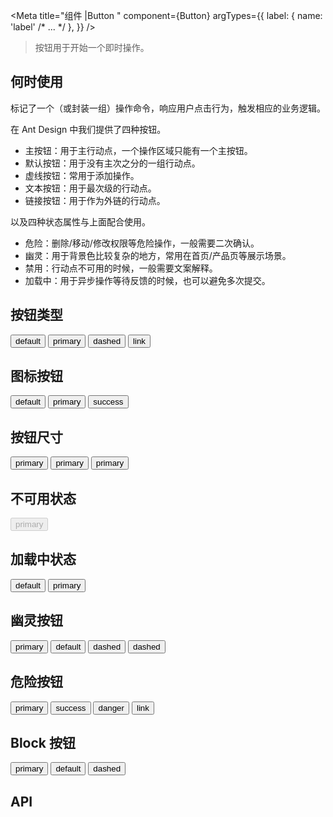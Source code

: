 
<Meta
  title="组件 |Button "
  component={Button}
  argTypes={{
    label: { name: 'label' /* ... */ },
  }}
/>

> 按钮用于开始一个即时操作。

## 何时使用

标记了一个（或封装一组）操作命令，响应用户点击行为，触发相应的业务逻辑。

在 Ant Design 中我们提供了四种按钮。

- 主按钮：用于主行动点，一个操作区域只能有一个主按钮。
- 默认按钮：用于没有主次之分的一组行动点。
- 虚线按钮：常用于添加操作。
- 文本按钮：用于最次级的行动点。
- 链接按钮：用于作为外链的行动点。

以及四种状态属性与上面配合使用。

- 危险：删除/移动/修改权限等危险操作，一般需要二次确认。
- 幽灵：用于背景色比较复杂的地方，常用在首页/产品页等展示场景。
- 禁用：行动点不可用的时候，一般需要文案解释。
- 加载中：用于异步操作等待反馈的时候，也可以避免多次提交。

## 按钮类型

<Preview>
  <Story name="按钮类型">
    <div className="doc-wrapper">
      <Button type="default">default</Button>
      <Button type="primary">primary</Button>
      <Button type="dashed">dashed</Button>
      <Button type="link">link</Button>
    </div>
  </Story>
</Preview>

## 图标按钮

<Preview>
  <Story name="按钮属性">
    <div className="doc-wrapper">
      <Button type="default">default</Button>
      <Button type="primary">primary</Button>
      <Button type="dashed">success</Button>
    </div>
  </Story>
</Preview>

## 按钮尺寸

<Preview>
  <Story name="按钮尺寸">
    <div className="doc-wrapper">
      <Button type="primary" size="sm">
        primary
      </Button>
      <Button type="primary">primary</Button>
      <Button type="primary" size="lg">
        primary
      </Button>
    </div>
  </Story>
</Preview>

## 不可用状态

<Preview>
  <Story name="不可用状态">
    <div className="doc-wrapper">
      <Button type="primary" disabled>
        primary
      </Button>
    </div>
  </Story>
</Preview>

## 加载中状态

<Preview>
  <Story name="加载中状态">
    <div className="doc-wrapper">
      <Button type="default">default</Button>
      <Button type="primary">primary</Button>
    </div>
  </Story>
</Preview>

## 幽灵按钮

<Preview>
  <Story name="幽灵按钮">
    <div className="doc-wrapper doc-wrapper-ghost">
      <Button type="primary" ghost>
        primary
      </Button>
      <Button type="default" ghost>
        default
      </Button>
      <Button type="dashed" ghost>
        dashed
      </Button>
      <Button type="link" ghost>
        dashed
      </Button>
    </div>
  </Story>
</Preview>

## 危险按钮

<Preview>
  <Story name="危险按钮">
    <div className="doc-wrapper">
      <Button type="primary" danger>
        primary
      </Button>
      <Button type="default" danger>
        success
      </Button>
      <Button type="dashed" danger>
        danger
      </Button>
      <Button type="link" danger>
        link
      </Button>
    </div>
  </Story>
</Preview>

## Block 按钮

<Preview>
  <Story name="Block按钮">
    <div className="doc-wrapper">
      <Button type="primary" block>
        primary
      </Button>
      <Button type="default" block>
        default
      </Button>
      <Button type="dashed" block>
        dashed
      </Button>
    </div>
  </Story>
</Preview>

## API

<Story name="API" />

<Props of={Button} />
